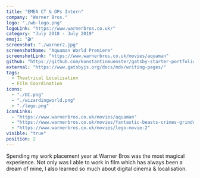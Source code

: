```yaml
---
title: "EMEA CT & OPs Intern"
company: "Warner Bros."
logo: "./wb-logo.png"
logoLink: "https://www.warnerbros.co.uk/"
category: "July 2018 - July 2019"
emoji: "🎬"
screenshot: "./warner2.jpg"
screenshotName: "Aquaman World Premiere"
screenshotLink: "https://www.warnerbros.co.uk/movies/aquaman"
github: "https://github.com/konstantinmuenster/gatsby-starter-portfolio-minimal"
external: "https://www.gatsbyjs.org/docs/mdx/writing-pages/"
tags:
  - Theatrical Localisation
  - Film Coordination
icons:
  - "./DC.png"
  - "./wizardingworld.png"
  - "./lego.png"
iconLinks:
  - "https://www.warnerbros.co.uk/movies/aquaman"
  - "https://www.warnerbros.co.uk/movies/fantastic-beasts-crimes-grindelwald"
  - "https://www.warnerbros.co.uk/movies/lego-movie-2"
visible: "true"
position: 2
---
```


Spending my work placement year at Warner Bros was the most magical experience. Not only was I able to work in film which has always been a dream of mine, I also learned so much about digital cinema &  localisation.
